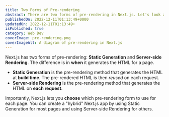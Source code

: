```yaml
---
title: Two Forms of Pre-rendering
abstract: There are two forms of pre-rendering in Next.js. Let's look at them!
publishedOn: 2022-12-11T01:13:49+0000
updatedOn: 2022-12-11T01:13:49+
isPublished: true
category: Web Dev
coverImage: pre-rendering.png
coverImageAlt: A diagram of pre-rendering in Next.js
---
```


Next.js has two forms of pre-rendering: **Static Generation** and **Server-side Rendering**. The difference is in **when** it generates the HTML for a page.

- **Static Generation** is the pre-rendering method that generates the HTML at **build time**. The pre-rendered HTML is then _reused_ on each request.
- **Server-side Rendering** is the pre-rendering method that generates the HTML on **each request**.

Importantly, Next.js lets you **choose** which pre-rendering form to use for each page. You can create a "hybrid" Next.js app by using Static Generation for most pages and using Server-side Rendering for others.